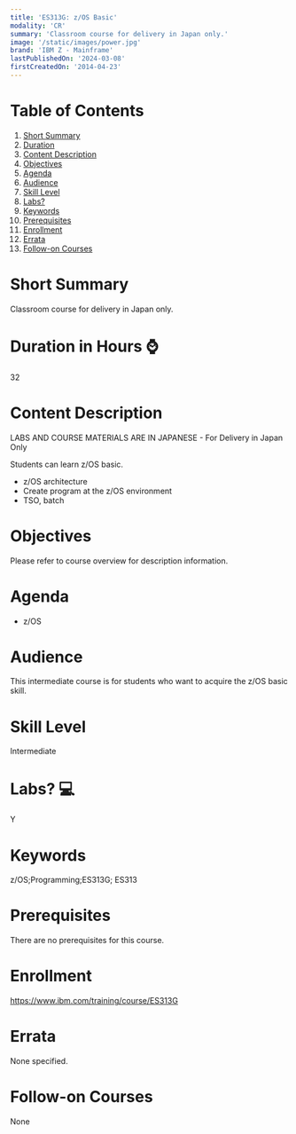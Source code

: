 ```yaml
---
title: 'ES313G: z/OS Basic'
modality: 'CR'
summary: 'Classroom course for delivery in Japan only.'
image: '/static/images/power.jpg'
brand: 'IBM Z - Mainframe'
lastPublishedOn: '2024-03-08'
firstCreatedOn: '2014-04-23'
---
```

# Table of Contents
1.  [Short Summary](#short-summary)
2.  [Duration](#duration-in-hours-)
3.  [Content Description](#content-description)
4.  [Objectives](#objectives)
5.  [Agenda](#agenda)
6.  [Audience](#audience)
7.  [Skill Level](#skill-level)
8.  [Labs?](#labs-)
9.  [Keywords](#keywords)
10. [Prerequisites](#prerequisites)
11. [Enrollment](#enrollment)
12. [Errata](#errata)
13. [Follow-on Courses](#follow-on-courses)

# Short Summary
Classroom course for delivery in Japan only.

# Duration in Hours ⌚
32

# Content Description
LABS AND COURSE MATERIALS ARE IN JAPANESE - For Delivery in Japan Only


Students can learn z/OS basic.


* z/OS architecture
* Create program at the z/OS environment
* TSO, batch


# Objectives
Please refer to course overview for description information.



# Agenda
* z/OS


# Audience
This intermediate course is for students who want to acquire the z/OS basic skill.



# Skill Level
Intermediate

# Labs? 💻
Y

# Keywords
z/OS;Programming;ES313G; ES313

# Prerequisites
There are no prerequisites for this course.



# Enrollment
https://www.ibm.com/training/course/ES313G

# Errata
None specified.

# Follow-on Courses
None

